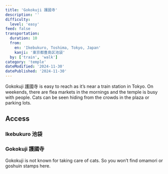 ```yaml
---
title: 'Gokokuji 護國寺'
description: ''
difficulty:
  level: 'easy'
feed: false
transportation:
  duration: 10
  from:
    en: 'Ikebukuro, Toshima, Tokyo, Japan'
    kanji: '東京都豊島区池袋'
  by: ['train', 'walk']
category: 'temple'
dateModified: '2024-11-30'
datePublished: '2024-11-30'
---
```



Gokokuji 護國寺 is easy to reach as it’s near a train station in Tokyo. On weekends, there are flea markets in the mornings and the temple is busy with people. Cats can be seen hiding from the crowds in the plaza or parking lots.

<Abstract frontmatter={frontmatter} />

## Access

### Ikebukuro 池袋

### Gokokuji 護國寺

Gokokuji is not known for taking care of cats. So you won’t find omamori or goshuin stamps here.
